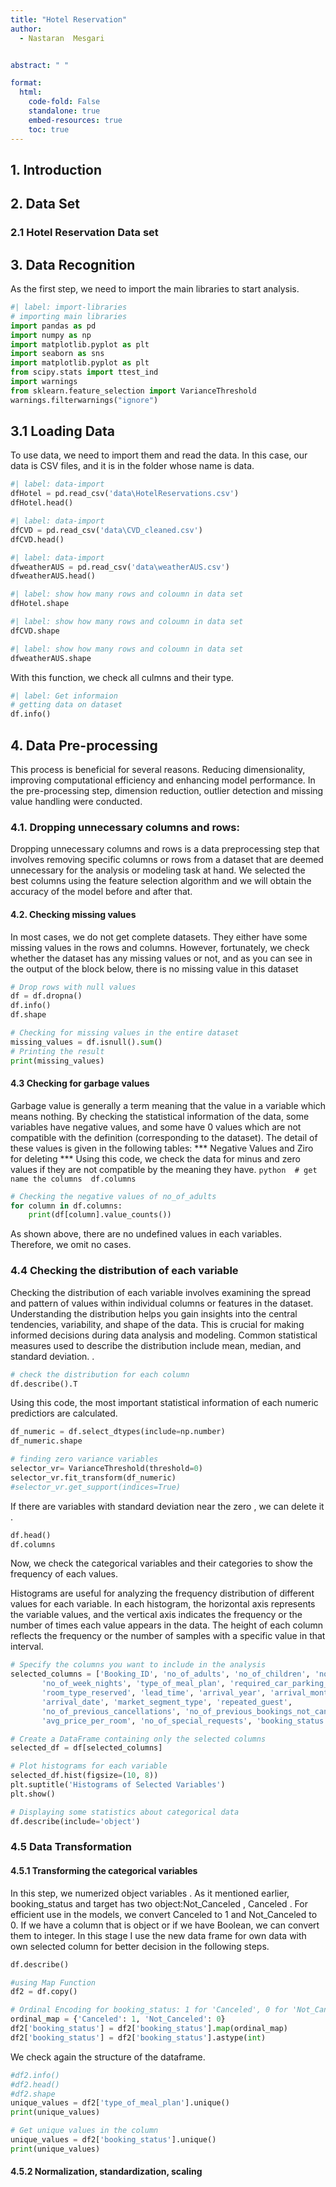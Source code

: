 ```yaml
---
title: "Hotel Reservation"
author: 
  - Nastaran  Mesgari


abstract: " "

format: 
  html:
    code-fold: False
    standalone: true
    embed-resources: true
    toc: true
---
```

## 1. Introduction


## 2. Data Set
### 2.1	Hotel Reservation Data set


## 3. Data Recognition
As the first step, we need to import the main libraries to start analysis.
 
```python
#| label: import-libraries
# importing main libraries
import pandas as pd
import numpy as np
import matplotlib.pyplot as plt
import seaborn as sns
import matplotlib.pyplot as plt
from scipy.stats import ttest_ind
import warnings
from sklearn.feature_selection import VarianceThreshold
warnings.filterwarnings("ignore")
```

## 3.1 Loading Data
To use data, we need to import them and read the data. In this case, our data is CSV files, and it is in the folder whose name is data.
```python
#| label: data-import
dfHotel = pd.read_csv('data\HotelReservations.csv')
dfHotel.head() 
```

```python
#| label: data-import
dfCVD = pd.read_csv('data\CVD_cleaned.csv')
dfCVD.head() 
```

```python
#| label: data-import
dfweatherAUS = pd.read_csv('data\weatherAUS.csv')
dfweatherAUS.head() 
```


```python
#| label: show how many rows and coloumn in data set 
dfHotel.shape
```


```python
#| label: show how many rows and coloumn in data set 
dfCVD.shape
```

```python
#| label: show how many rows and coloumn in data set 
dfweatherAUS.shape
```

With this function, we check all culmns and their type. 
```python
#| label: Get informaion
# getting data on dataset
df.info()
```

## 4. Data Pre-processing
This process is beneficial for several reasons. Reducing dimensionality, improving computational efficiency and enhancing model performance.
In the pre-processing step, dimension reduction, outlier detection and missing value handling were conducted.

### 4.1. Dropping unnecessary columns and rows:
Dropping unnecessary columns and rows is a data preprocessing step that involves removing specific columns or rows from a dataset that are deemed unnecessary for the analysis or modeling task at hand. 
 We selected the best columns using the feature selection algorithm and we will obtain the accuracy of the model before and after that.


#### 4.2. Checking missing values
In most cases, we do not get complete datasets. They either have some missing values in the rows and columns. However, fortunately, we check whether the dataset has any missing values or not, and as you can see in the output of the block below, there is no missing value in this dataset

```python
# Drop rows with null values
df = df.dropna()
df.info()
df.shape
```

```python
# Checking for missing values in the entire dataset
missing_values = df.isnull().sum()
# Printing the result
print(missing_values)
```


#### 	4.3 Checking for garbage values
Garbage value is generally a term meaning that the value in a variable which means nothing.
By checking the statistical information of the data, some variables have negative values, and some have 0 values which are not compatible with the definition (corresponding to the dataset).
The detail of these values is given in the following tables:
 *** Negative Values and Ziro for deleting ***
 Using this code, we check the data for minus and zero values if they are not compatible by the meaning they have.
 ```python
 # get name the columns
 df.columns
 ```
```python
# Checking the negative values of no_of_adults
for column in df.columns:
    print(df[column].value_counts())
```


As shown above, there are no undefined values in each variables. Therefore, we omit no cases.

### 4.4 Checking the distribution of each variable 
Checking the distribution of each variable involves examining the spread and pattern of values within individual columns or features in the dataset. Understanding the distribution helps you gain insights into the central tendencies, variability, and shape of the data. This is crucial for making informed decisions during data analysis and modeling. Common statistical measures used to describe the distribution include mean, median, and standard deviation.
.

```python
# check the distribution for each column
df.describe().T
```

Using this code, the most important statistical information of each numeric predictiors are calculated.
```python
df_numeric = df.select_dtypes(include=np.number)
df_numeric.shape
```

```python

# finding zero variance variables
selector_vr= VarianceThreshold(threshold=0)
selector_vr.fit_transform(df_numeric)
#selector_vr.get_support(indices=True)
```

If there are variables with standard deviation near the zero , we can delete it . 

```python
df.head()
df.columns
```

Now, we check the categorical variables and their categories to show the frequency of each values.

Histograms are useful for analyzing the frequency distribution of different values for each variable. In each histogram, the horizontal axis represents the variable values, and the vertical axis indicates the frequency or the number of times each value appears in the data. The height of each column reflects the frequency or the number of samples with a specific value in that interval.

```python
# Specify the columns you want to include in the analysis
selected_columns = ['Booking_ID', 'no_of_adults', 'no_of_children', 'no_of_weekend_nights',
       'no_of_week_nights', 'type_of_meal_plan', 'required_car_parking_space',
       'room_type_reserved', 'lead_time', 'arrival_year', 'arrival_month',
       'arrival_date', 'market_segment_type', 'repeated_guest',
       'no_of_previous_cancellations', 'no_of_previous_bookings_not_canceled',
       'avg_price_per_room', 'no_of_special_requests', 'booking_status']

# Create a DataFrame containing only the selected columns
selected_df = df[selected_columns]

# Plot histograms for each variable
selected_df.hist(figsize=(10, 8))
plt.suptitle('Histograms of Selected Variables')
plt.show()
```



```python
# Displaying some statistics about categorical data
df.describe(include='object')
```

### 4.5 Data Transformation

#### 4.5.1 Transforming the categorical variables
In this step, we numerized object variables . As it mentioned earlier, booking_status and target has two object:Not_Canceled
, Canceled
. For efficient use in the models, we convert Canceled
 to 1 and Not_Canceled to 0.
If we have a column that is object or if we have Boolean, we can convert them to integer. In this stage I use the new data frame for own data with own selected column for better decision in the following steps.
```python
df.describe()
```


```python
#using Map Function
df2 = df.copy()

# Ordinal Encoding for booking_status: 1 for 'Canceled', 0 for 'Not_Canceled'
ordinal_map = {'Canceled': 1, 'Not_Canceled': 0}
df2['booking_status'] = df2['booking_status'].map(ordinal_map)
df2['booking_status'] = df2['booking_status'].astype(int)

```



We check again the structure of the dataframe.
```python
#df2.info()
#df2.head()
#df2.shape
unique_values = df2['type_of_meal_plan'].unique()
print(unique_values)
```

```python
# Get unique values in the column
unique_values = df2['booking_status'].unique()
print(unique_values)

```


#### 4.5.2 Normalization, standardization, scaling



